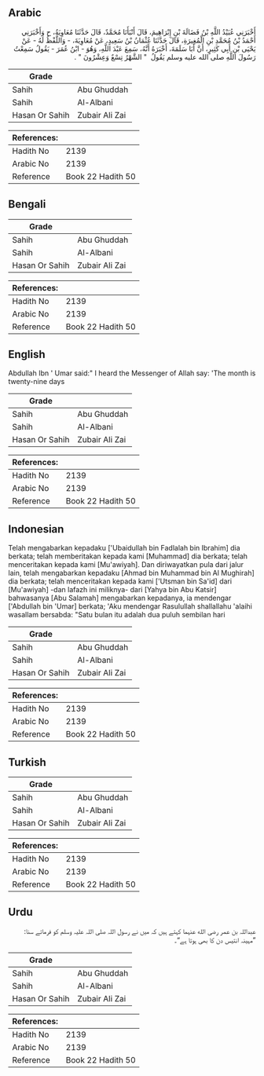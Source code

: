 ## Arabic


<div dir="rtl" lang="ar" style={{fontSize:'larger',backgroundColor:'#f8f9fa',padding:20}}>
أَخْبَرَنِي عُبَيْدُ اللَّهِ بْنُ فَضَالَةَ بْنِ إِبْرَاهِيمَ، قَالَ أَنْبَأَنَا مُحَمَّدٌ، قَالَ حَدَّثَنَا مُعَاوِيَةُ، ح وَأَخْبَرَنِي أَحْمَدُ بْنُ مُحَمَّدِ بْنِ الْمُغِيرَةِ، قَالَ حَدَّثَنَا عُثْمَانُ بْنُ سَعِيدٍ، عَنْ مُعَاوِيَةَ، - وَاللَّفْظُ لَهُ - عَنْ يَحْيَى بْنِ أَبِي كَثِيرٍ، أَنَّ أَبَا سَلَمَةَ، أَخْبَرَهُ أَنَّهُ، سَمِعَ عَبْدَ اللَّهِ، وَهُوَ - ابْنُ عُمَرَ - يَقُولُ سَمِعْتُ رَسُولَ اللَّهِ صلى الله عليه وسلم يَقُولُ ‏ "‏ الشَّهْرُ تِسْعٌ وَعِشْرُونَ ‏"‏ ‏.‏
</div>
<div style={{backgroundColor:'#f8f9fa',padding:20, marginBottom: 10}}><table> <thead> <tr> <th>Grade</th> <th></th> </tr> </thead> <tbody> <tr><td>Sahih</td><td>Abu Ghuddah</td></tr><tr><td>Sahih</td><td>Al-Albani</td></tr><tr><td>Hasan Or Sahih</td><td>Zubair Ali Zai</td></tr></tbody></table><table> <thead> <tr> <th>References:</th> <th></th> </tr> </thead> <tbody><tr><td>Hadith No</td><td>2139</td></tr><tr><td>Arabic No</td><td>2139</td></tr><tr><td>Reference</td><td>Book 22 Hadith 50</td></tr></tbody></table></div>

## Bengali


<div dir="ltr" lang="bn" style={{fontSize:'larger',backgroundColor:'#f8f9fa',padding:20}}>

</div>
<div style={{backgroundColor:'#f8f9fa',padding:20, marginBottom: 10}}><table> <thead> <tr> <th>Grade</th> <th></th> </tr> </thead> <tbody> <tr><td>Sahih</td><td>Abu Ghuddah</td></tr><tr><td>Sahih</td><td>Al-Albani</td></tr><tr><td>Hasan Or Sahih</td><td>Zubair Ali Zai</td></tr></tbody></table><table> <thead> <tr> <th>References:</th> <th></th> </tr> </thead> <tbody><tr><td>Hadith No</td><td>2139</td></tr><tr><td>Arabic No</td><td>2139</td></tr><tr><td>Reference</td><td>Book 22 Hadith 50</td></tr></tbody></table></div>

## English


<div dir="ltr" lang="en" style={{fontSize:'larger',backgroundColor:'#f8f9fa',padding:20}}>
Abdullah Ibn ' Umar said:" I heard the Messenger of Allah say: 'The month is twenty-nine days
</div>
<div style={{backgroundColor:'#f8f9fa',padding:20, marginBottom: 10}}><table> <thead> <tr> <th>Grade</th> <th></th> </tr> </thead> <tbody> <tr><td>Sahih</td><td>Abu Ghuddah</td></tr><tr><td>Sahih</td><td>Al-Albani</td></tr><tr><td>Hasan Or Sahih</td><td>Zubair Ali Zai</td></tr></tbody></table><table> <thead> <tr> <th>References:</th> <th></th> </tr> </thead> <tbody><tr><td>Hadith No</td><td>2139</td></tr><tr><td>Arabic No</td><td>2139</td></tr><tr><td>Reference</td><td>Book 22 Hadith 50</td></tr></tbody></table></div>

## Indonesian


<div dir="ltr" lang="id" style={{fontSize:'larger',backgroundColor:'#f8f9fa',padding:20}}>
Telah mengabarkan kepadaku ['Ubaidullah bin Fadlalah bin Ibrahim] dia berkata; telah memberitakan kepada kami [Muhammad] dia berkata; telah menceritakan kepada kami [Mu'awiyah]. Dan diriwayatkan pula dari jalur lain, telah mengabarkan kepadaku [Ahmad bin Muhammad bin Al Mughirah] dia berkata; telah menceritakan kepada kami ['Utsman bin Sa'id] dari [Mu'awiyah] -dan lafazh ini miliknya- dari [Yahya bin Abu Katsir] bahwasanya [Abu Salamah] mengabarkan kepadanya, ia mendengar ['Abdullah bin 'Umar] berkata; 'Aku mendengar Rasulullah shallallahu 'alaihi wasallam bersabda: "Satu bulan itu adalah dua puluh sembilan hari
</div>
<div style={{backgroundColor:'#f8f9fa',padding:20, marginBottom: 10}}><table> <thead> <tr> <th>Grade</th> <th></th> </tr> </thead> <tbody> <tr><td>Sahih</td><td>Abu Ghuddah</td></tr><tr><td>Sahih</td><td>Al-Albani</td></tr><tr><td>Hasan Or Sahih</td><td>Zubair Ali Zai</td></tr></tbody></table><table> <thead> <tr> <th>References:</th> <th></th> </tr> </thead> <tbody><tr><td>Hadith No</td><td>2139</td></tr><tr><td>Arabic No</td><td>2139</td></tr><tr><td>Reference</td><td>Book 22 Hadith 50</td></tr></tbody></table></div>

## Turkish


<div dir="ltr" lang="tr" style={{fontSize:'larger',backgroundColor:'#f8f9fa',padding:20}}>

</div>
<div style={{backgroundColor:'#f8f9fa',padding:20, marginBottom: 10}}><table> <thead> <tr> <th>Grade</th> <th></th> </tr> </thead> <tbody> <tr><td>Sahih</td><td>Abu Ghuddah</td></tr><tr><td>Sahih</td><td>Al-Albani</td></tr><tr><td>Hasan Or Sahih</td><td>Zubair Ali Zai</td></tr></tbody></table><table> <thead> <tr> <th>References:</th> <th></th> </tr> </thead> <tbody><tr><td>Hadith No</td><td>2139</td></tr><tr><td>Arabic No</td><td>2139</td></tr><tr><td>Reference</td><td>Book 22 Hadith 50</td></tr></tbody></table></div>

## Urdu


<div dir="rtl" lang="ur" style={{fontSize:'larger',backgroundColor:'#f8f9fa',padding:20}}>
عبداللہ بن عمر رضی الله عنہما کہتے ہیں کہ میں نے رسول اللہ صلی اللہ علیہ وسلم کو فرماتے سنا: ”مہینہ انتیس دن کا بھی ہوتا ہے“۔
</div>
<div style={{backgroundColor:'#f8f9fa',padding:20, marginBottom: 10}}><table> <thead> <tr> <th>Grade</th> <th></th> </tr> </thead> <tbody> <tr><td>Sahih</td><td>Abu Ghuddah</td></tr><tr><td>Sahih</td><td>Al-Albani</td></tr><tr><td>Hasan Or Sahih</td><td>Zubair Ali Zai</td></tr></tbody></table><table> <thead> <tr> <th>References:</th> <th></th> </tr> </thead> <tbody><tr><td>Hadith No</td><td>2139</td></tr><tr><td>Arabic No</td><td>2139</td></tr><tr><td>Reference</td><td>Book 22 Hadith 50</td></tr></tbody></table></div>